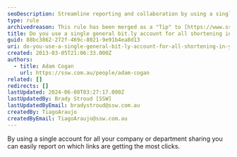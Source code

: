 ```yaml
---
seoDescription: Streamline reporting and collaboration by using a single Bit.ly account for all company or department URL shortening.
type: rule
archivedreason: This rule has been merged as a "Tip" to [https://www.ssw.com.au/rules/do-you-use-bit-ly-to-manage-your-url-shortening](/rules/do-you-use-bit-ly-to-manage-your-url-shortening)
title: Do you use a single general bit.ly account for all shortening in your company/department?
guid: 88bc3862-272f-469c-8021-9e91b4ea8d13
uri: do-you-use-a-single-general-bit-ly-account-for-all-shortening-in-your-company-department
created: 2013-03-05T21:06:33.000Z
authors:
  - title: Adam Cogan
    url: https://ssw.com.au/people/adam-cogan
related: []
redirects: []
lastUpdated: 2024-06-08T03:27:17.000Z
lastUpdatedBy: Brady Stroud [SSW]
lastUpdatedByEmail: bradystroud@ssw.com.au
createdBy: TiagoAraujo
createdByEmail: TiagoAraujo@ssw.com.au
---
```


By using a single account for all your company or department sharing you can easily report on which links are getting the most clicks.
